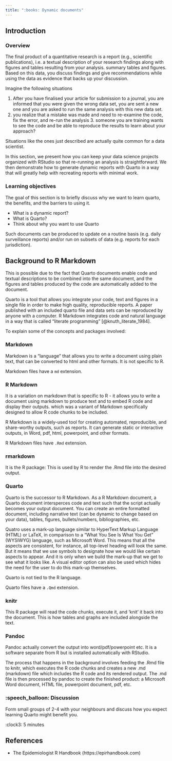 ```yaml
---
title: ":books: Dynamic documents"
---
```


## Introduction

### Overview

The final product of a quantitative research is a report (e.g., scientific publications), i.e. a textual description of your research findings along with figures and tables resulting from your analysis. summary tables and figures. Based on this data, you discuss findings and give recommendations while using the data as evidence that backs up your discussion.

Imagine the following situations

1. After you have finalised your article for submission to a journal, you are informed that you were given the wrong data set, you are sent a new one and you are asked to run the same analysis with this new data set.
2. you realize that a mistake was made and need to re-examine the code, fix the error, and re-run the analysis 3. someone you are training wants to see the code and be able to reproduce the results to learn about your approach?

Situations like the ones just described are actually quite common for a data scientist.

In this section, we present how you can keep your data science projects organized with RStudio so that re-running an analysis is straightforward. We then demonstrate how to generate dynamic reports with Quarto in a way that will greatly help with recreating reports with minimal work.

### Learning objectives

The goal of this section is to briefly discuss why we want to learn quarto, the benefits, and the barriers to using it.

* What is a dynamic report?
* What is Quarto?
* Think about why you want to use Quarto

Such documents can be produced to update on a routine basis (e.g. daily surveillance reports) and/or run on subsets of data (e.g. reports for each jurisdiction).

## Background to R Markdown

This is possible due to the fact that Quarto documents enable code and textual descriptions to be combined into the same document, and the figures and tables produced by the code are automatically added to the document.

Quarto is a tool that allows you integrate your code, text and figures in a single file in order to make high quality, reproducible reports. A paper published with an included quarto file and data sets can be reproduced by anyone with a computer. R Markdown integrates code and natural language in a way that is called "literate programming" [@knuth_literate_1984].

To explain some of the concepts and packages involved:

::: panel-tabset
### Markdown

Markdown is a "language" that allows you to write a document using plain text, that can be converted to html and other formats. It is not specific to R.

Markdown files have a `md` extension.

### R Markdown

It is a variation on markdown that is specific to R - it allows you to write a document using markdown to produce text and to embed R code and display their outputs. which was a variant of Markdown specifically designed to allow R code chunks to be included.

R Markdown is a widely-used tool for creating automated, reproducible, and share-worthy outputs, such as reports. It can generate static or interactive outputs, in Word, pdf, html, powerpoint, and other formats.

R Markdown files have `.Rmd` extension.

### rmarkdown

It is the R package: This is used by R to render the .Rmd file into the desired output.

### Quarto

Quarto is the successor to R Markdown. As a R Markdown document, a Quarto document intersperces code and text such that the script actually becomes your output document. You can create an entire formatted document, including narrative text (can be dynamic to change based on your data), tables, figures, bullets/numbers, bibliographies, etc.

Quatro uses a mark-up language similar to HyperText Markup Language (HTML) or LaTeX, in comparison to a "What You See Is What You Get" (WYSIWYG) language, such as Microsoft Word. This means that all the aspects are consistent, for instance, all top-level heading will look the same. But it means that we use symbols to designate how we would like certain aspects to appear. And it is only when we build the mark-up that we get to see what it looks like. A visual editor option can also be used which hides the need for the user to do this mark-up themselves.

Quarto is not tied to the R language.

Quarto files have a `.Qmd` extension.
:::

::: panel-tabset
### knitr

This R package will read the code chunks, execute it, and 'knit' it back into the document. This is how tables and graphs are included alongside the text.

### Pandoc

Pandoc actually convert the output into word/pdf/powerpoint etc. It is a software separate from R but is installed automatically with RStudio.
:::

The process that happens in the background involves feeding the .Rmd file to knitr, which executes the R code chunks and creates a new .md (markdown) file which includes the R code and its rendered output. The .md file is then processed by pandoc to create the finished product: a Microsoft Word document, HTML file, powerpoint document, pdf, etc.

::: panel-tabset
### :speech_balloon: Discussion

Form small groups of 2-4 with your neighbours and discuss how you expect learning Quarto might benefit you.

:clock3: 5 minutes

:::

## References

-   The Epidemiologist R Handbook (https://epirhandbook.com)
